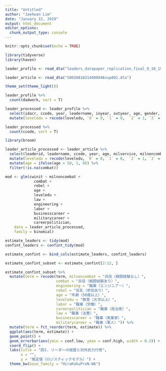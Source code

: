 ```yaml
---
title: "Untitled"
author: "Jaehwan Lim"
date: "January 12, 2019"
output: html_document
editor_options: 
  chunk_output_type: console
---
```


```r
knitr::opts_chunk$set(echo = TRUE)
```

```r
library(tidyverse)
library(haven)

leader_profile <- read_dta("leaders_datapaper_replication_final_9_10_15.dta")

leader_article <- read_dta("S0020818314000046sup002.dta")

theme_set(theme_light())

```

```r
leader_profile %>% 
  count(dadwork, sort = T)

leader_processed <- leader_profile %>% 
  select(idacr, ccode, year, leadername, inyear, outyear, age, gender, married, onlychild, firstborn, leveledu, milservice, combat, rebel, miledu, medicine, economics, physhealth) %>% 
  mutate(leveledu = recode(leveledu, `0` = 0, `1` = 0,  `2` = 1, `3` = 1)) 

leader_processed %>% 
  count(ccode, sort = T)

```

```r
library(broom)

leader_article_processed <- leader_article %>% 
  select(leaderid, leadername, ccode, year, age, milservice, milnoncombat, combat, rebel, rebelwin, rebelloss, leveledu, teacher, journalism, law, engineering, labor, police, careerpolitician, militarycareer, businesscareer, cwinit) %>% 
  mutate(leveledu = recode(leveledu, `0` = 0, `1` = 0,  `2` = 1, `3` = 1)) %>%
  mutate(age = ifelse(age > 50, 1, 0)) %>% 
  filter(!is.na(combat))

mod <- glm(cwinit ~ milnoncombat + 
             combat + 
             rebel +
             age +
             leveledu + 
             law + 
             engineering + 
             labor +
             businesscareer +
             militarycareer + 
             careerpolitician, 
    data = leader_article_processed, 
    family = binomial) 

estimate_leaders <- tidy(mod)
confint_leaders <- confint_tidy(mod)

estimate_confint <- bind_cols(estimate_leaders, confint_leaders)

estimate_confint_subset <- estimate_confint[2:12, ] 

estimate_confint_subset %>% 
  mutate(term = recode(term, milnoncombat = "兵役（戦闘経験なし）", 
                       combat = "兵役（戦闘経験あり）", 
                       engineering = "職業（エンジニア－）", 
                       rebel = "反乱（参加あり）", 
                       age = "年齢（50歳以上）", 
                       leveledu = "教育（大学以上）",
                       labor = "職業（労働）", 
                       careerpolitician = "職業（政治家）", 
                       law = "職業（法曹）", 
                       businesscareer = "職業（実業家）", 
                       militarycareer = "職業（軍人）")) %>% 
  mutate(term = fct_reorder(term, estimate)) %>% 
  ggplot(aes(term, estimate)) +
  geom_point() +
  geom_errorbar(aes(ymin = conf.low, ymax = conf.high, width = 0.2)) +
  coord_flip() +
  labs(title = "図1. リーダーの経歴と対外武力行使", 
       x = "", 
       y = "推定値（ロジスティックモデル）") +
  theme_bw(base_family = "HiraKakuProN-W6")


```

